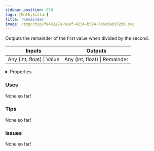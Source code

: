```yaml
---
sidebar_position: 659
tags: [Math,Scalar]
title: 'Remainder'
image: /img/chip/fe462e79-9e9f-4234-b594-7b6c0a69329b.svg
---
```


Outputs the remainder of the first value when divided by the second.



<IChip uuid="fe462e79-9e9f-4234-b594-7b6c0a69329b"/>

<table><thead><tr><th>Inputs</th><th>Outputs</th></tr></thead><tbody><tr><td>Any (int, float) | Value</td><td>Any (int, float) | Remainder</td></tr></tbody></table>

<details>
  <summary>Properties</summary>
  <div>
    <div>
    <table>
      <tbody>
        <tr>
          <td>Is beta required?</td>
          <td>No</td>
        </tr>
        <tr>
          <td>Is chip a trolling risk?</td>
          <td>No</td>
        </tr>
        <tr>
          <td>Is chip a role assignment risk?</td>
          <td>No</td>
        </tr>
        <tr>
          <td>Chip UUID</td>
          <td>fe462e79-9e9f-4234-b594-7b6c0a69329b</td>
        </tr>
        <tr>
          <td>Room availability</td>
          <td>Available everywhere</td>
        </tr>
      </tbody>
    </table>
    </div>
  </div>
</details>

### Uses

None so far!

### Tips

None so far!

### Issues

None so far!